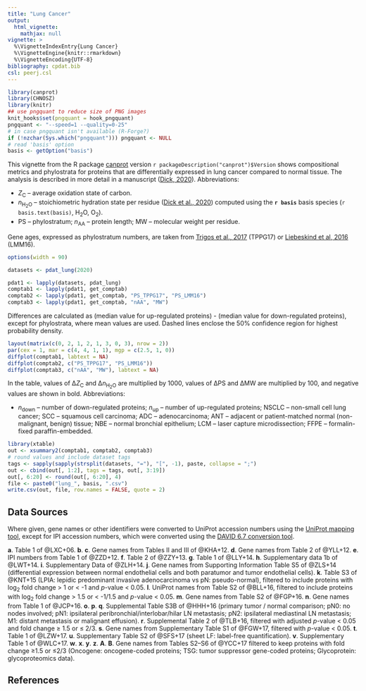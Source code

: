 ```yaml
---
title: "Lung Cancer"
output:
  html_vignette:
    mathjax: null
vignette: >
  %\VignetteIndexEntry{Lung Cancer}
  %\VignetteEngine{knitr::rmarkdown}
  %\VignetteEncoding{UTF-8}
bibliography: cpdat.bib
csl: peerj.csl
---
```


```r
library(canprot)
library(CHNOSZ)
library(knitr)
## use pngquant to reduce size of PNG images
knit_hooks$set(pngquant = hook_pngquant)
pngquant <- "--speed=1 --quality=0-25"
# in case pngquant isn't available (R-Forge?)
if (!nzchar(Sys.which("pngquant"))) pngquant <- NULL 
# read 'basis' option
basis <- getOption("basis")
```

This vignette from the R package [canprot](https://github.com/jedick/canprot) version `r packageDescription("canprot")$Version` shows compositional metrics and phylostrata for proteins that are differentially expressed in lung cancer compared to normal tissue.
The analysis is described in more detail in a manuscript ([<span title="Water as a reactant in the differential expression of proteins in cancer">Dick, 2020</a>](https://doi.org/10.1101/2020.04.09.035022)).
Abbreviations:

  * <i>Z</i><sub>C</sub> &ndash; average oxidation state of carbon.
  * <i>n</i><sub>H<sub>2</sub>O</sub> &ndash; stoichiometric hydration state per residue ([<span title="Uncovering chemical signatures of salinity gradients through compositional analysis of protein sequences">Dick et al., 2020</span>](https://doi.org/10.5194/bg-2020-146)) computed using the **`r basis`** basis species (`r basis.text(basis)`, H~2~O, O~2~).
  * PS &ndash; phylostratum; <i>n</i><sub>AA</sub> &ndash; protein length; MW &ndash; molecular weight per residue.

Gene ages, expressed as phylostratum numbers, are taken from [<span title="Altered interactions between unicellular and multicellular genes drive hallmarks of transformation in a diverse range of solid tumors">Trigos et al., 2017</span>](https://doi.org/10.1073/pnas.1617743114) (TPPG17) or [<span title="Towards consensus gene ages ">Liebeskind et al, 2016</span>](https://doi.org/10.1093/gbe/evw113) (LMM16).

```r
options(width = 90)
```

<style type="text/css">
body {
  max-width: 800px;
  margin-left: auto;
  margin-right: auto;
}
</style>

```r
datasets <- pdat_lung(2020)
```

```r
pdat1 <- lapply(datasets, pdat_lung)
comptab1 <- lapply(pdat1, get_comptab)
comptab2 <- lapply(pdat1, get_comptab, "PS_TPPG17", "PS_LMM16")
comptab3 <- lapply(pdat1, get_comptab, "nAA", "MW")
```

Differences are calculated as (median value for up-regulated proteins) - (median value for down-regulated proteins), except for phylostrata, where mean values are used.
Dashed lines enclose the 50% confidence region for highest probability density.

```r
layout(matrix(c(0, 2, 1, 2, 1, 3, 0, 3), nrow = 2))
par(cex = 1, mar = c(4, 4, 1, 1), mgp = c(2.5, 1, 0))
diffplot(comptab1, labtext = NA)
diffplot(comptab2, c("PS_TPPG17", "PS_LMM16"))
diffplot(comptab3, c("nAA", "MW"), labtext = NA)
```

In the table, values of &Delta;<i>Z</i><sub>C</sub> and &Delta;<i>n</i><sub>H<sub>2</sub>O</sub> are multiplied by 1000, values of &Delta;PS and &Delta;MW are multiplied by 100, and negative values are shown in bold.
Abbreviations:

  * _n_~down~ &ndash; number of down-regulated proteins; _n_~up~ &ndash; number of up-regulated proteins; NSCLC &ndash; non-small cell lung cancer; SCC &ndash; squamous cell carcinoma; ADC &ndash; adenocarcinoma; ANT &ndash; adjacent or patient-matched normal (non-malignant, benign) tissue; NBE &ndash; normal bronchial epithelium; LCM &ndash; laser capture microdissection; FFPE &ndash; formalin-fixed paraffin-embedded.

```r
library(xtable)
out <- xsummary2(comptab1, comptab2, comptab3)
# round values and include dataset tags
tags <- sapply(sapply(strsplit(datasets, "="), "[", -1), paste, collapse = ";")
out <- cbind(out[, 1:2], tags = tags, out[, 3:19])
out[, 6:20] <- round(out[, 6:20], 4)
file <- paste0("lung_", basis, ".csv")
write.csv(out, file, row.names = FALSE, quote = 2)
```

## Data Sources
Where given, gene names or other identifiers were converted to UniProt accession numbers using the <a href="https://www.uniprot.org/mapping/">UniProt mapping tool</a>, except for IPI accession numbers, which were converted using the <a href="https://david-d.ncifcrf.gov/conversion.jsp">DAVID 6.7 conversion tool</a>.

__a__. Table 1 of @LXC+06.
__b__. __c__. Gene names from Tables II and III of @KHA+12.
__d__. Gene names from Table 2 of @YLL+12.
__e__. IPI numbers from Table 1 of @ZZD+12.
__f__. Table 2 of @ZZY+13.
__g__. Table 1 of @LLY+14.
__h__. Supplementary data 1b of @LWT+14.
__i__. Supplementary Data of @ZLH+14.
__j__. Gene names from Supporting Information Table S5 of @ZLS+14 (differential expression between normal endothelial cells and both paratumor and tumor endothelial cells).
__k__. Table S3 of @KNT+15 (LPIA: lepidic predominant invasive adenocarcinoma vs pN: pseudo-normal), filtered to include proteins with log~2~ fold change > 1 or < -1 and _p_-value < 0.05.
__l__. UniProt names from Table S2 of @BLL+16, filtered to include proteins with log~2~ fold change > 1.5 or < -1/1.5 and _p_-value < 0.05.
__m__. Gene names from Table S2 of @FGP+16.
__n__. Gene names from Table 1 of @JCP+16.
__o__. __p__. __q__. Supplemental Table S3B of @HHH+16 (primary tumor / normal comparison; pN0: no nodes involved; pN1: ipsilateral peribronchial/interlobar/hilar LN metastasis; pN2: ipsilateral mediastinal LN metastasis; M1: distant metastasis or malignant effusion).
__r__. Supplemental Table 2 of @TLB+16, filtered with adjusted _p_-value < 0.05 and fold change ≥ 1.5 or ≤ 2/3.
__s__. Gene names from Supplementary Table S1 of @FGW+17, filtered with _p_-value < 0.05.
__t__. Table 1 of @LZW+17.
__u__. Supplementary Table S2 of @SFS+17 (sheet LF: label-free quantification).
__v__. Supplementary Table 1 of @WLC+17.
__w__. __x__. __y__. __z__. __A__. __B__. Gene names from Tables S2--S6 of @YCC+17 filtered to keep proteins with fold change ≥1.5 or ≤2/3 (Oncogene: oncogene-coded proteins; TSG: tumor suppressor gene-coded proteins; Glycoprotein: glycoproteomics data).

## References
